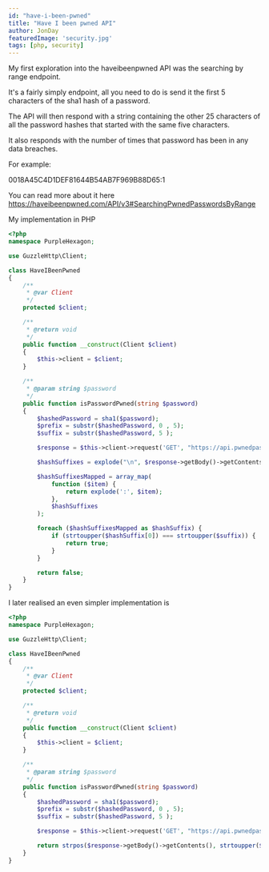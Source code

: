 ```yaml
---
id: "have-i-been-pwned"
title: "Have I been pwned API"
author: JonDay
featuredImage: 'security.jpg'
tags: [php, security]
---
```


My first exploration into the haveibeenpwned API was the searching by range endpoint.

It's a fairly simply endpoint, all you need to do is send it the first 5 characters of the sha1 hash of a password.

The API will then respond with a string containing the other 25 characters of all the password hashes that started with the same five characters.

It also responds with the number of times that password has been in any data breaches.

For example:

0018A45C4D1DEF81644B54AB7F969B88D65:1

You can read more about it here https://haveibeenpwned.com/API/v3#SearchingPwnedPasswordsByRange

My implementation in PHP

```php
<?php
namespace PurpleHexagon;

use GuzzleHttp\Client;

class HaveIBeenPwned
{
    /**
     * @var Client
     */
    protected $client;

    /**
     * @return void
     */
    public function __construct(Client $client)
    {
        $this->client = $client;
    }

    /**
     * @param string $password
     */
    public function isPasswordPwned(string $password)
    {
        $hashedPassword = sha1($password);
        $prefix = substr($hashedPassword, 0 , 5);
        $suffix = substr($hashedPassword, 5 );

        $response = $this->client->request('GET', "https://api.pwnedpasswords.com/range/$prefix");

        $hashSuffixes = explode("\n", $response->getBody()->getContents());

        $hashSuffixesMapped = array_map(
            function ($item) {
                return explode(':', $item);
            },
            $hashSuffixes
        );

        foreach ($hashSuffixesMapped as $hashSuffix) {
            if (strtoupper($hashSuffix[0]) === strtoupper($suffix)) {
                return true;
            }
        }

        return false;
    }
}
```

I later realised an even simpler implementation is

```php
<?php
namespace PurpleHexagon;

use GuzzleHttp\Client;

class HaveIBeenPwned
{
    /**
     * @var Client
     */
    protected $client;

    /**
     * @return void
     */
    public function __construct(Client $client)
    {
        $this->client = $client;
    }

    /**
     * @param string $password
     */
    public function isPasswordPwned(string $password)
    {
        $hashedPassword = sha1($password);
        $prefix = substr($hashedPassword, 0 , 5);
        $suffix = substr($hashedPassword, 5 );

        $response = $this->client->request('GET', "https://api.pwnedpasswords.com/range/$prefix");

        return strpos($response->getBody()->getContents(), strtoupper($suffix));
    }
}
```